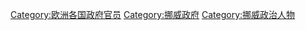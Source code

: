 [[Category:欧洲各国政府官员|Category:欧洲各国政府官员]]
[[Category:挪威政府|Category:挪威政府]]
[[Category:挪威政治人物|Category:挪威政治人物]]